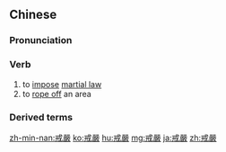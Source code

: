 {{also|戒严}}
==Chinese==
{{zh-forms|s=戒严}}

===Pronunciation===
{{zh-pron
|m=jièyán
|c=gaai3 jim4
|mn=kài-giâm
|cat=v
}}

===Verb===
{{zh-verb}}

# to [[impose]] [[martial law]]
# to [[rope off]] an area

===Derived terms===
{{zh-der|戒嚴令}}

{{zh-cat|Advanced}}

[[zh-min-nan:戒嚴]]
[[ko:戒嚴]]
[[hu:戒嚴]]
[[mg:戒嚴]]
[[ja:戒嚴]]
[[zh:戒嚴]]